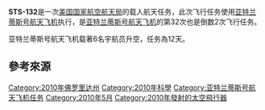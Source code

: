 {{Infobox spaceflight
| name               = STS-132
| insignia           = STS-132 Patch.svg
| spacecraft         = {{OV|104}}
| crew_size          = 6
| launch_site        = 肯尼迪航天中心
| landing_site       = KSC
| launch_date        = 2010年5月14日，02:20 [[北美东部时区|EST]]
| landing_date       = 2010年5月26日，08:48 AM [[北美东部时区|EST]]
| mission_duration   = 11天18小时29分9秒<ref name="STS-132 Mission Information">{{cite web|url=http://www.nasa.gov/mission_pages/shuttle/shuttlemissions/sts132/index.html|title=STS-132 Mission Information|access-date=2010-03-06|publisher=[[NASA|NASA]]|date=2010-03-04|author=NASA|archive-date=2010-05-05|archive-url=https://web.archive.org/web/20100505095208/http://www.nasa.gov/mission_pages/shuttle/shuttlemissions/sts132/index.html}}</ref>
| orbit_reference    = [[地心轨道|地心轨道]]
| orbit_regime       = [[近地轨道|近地轨道]]
| orbit_inclination  = 51.6°
| orbit_period       = 91分钟
| crew_photo         = STS-132_Official_Crew_Photo.jpg
| crew_photo_caption = 
| next_mission       = [[STS-133|STS-133]] [[File:STS-135_Patch.svg|30px]]
| previous_mission   = [[STS-131|STS-131]] [[File:STS-133_patch.png|30px]]
| programme          = [[美國太空梭計劃|美國太空梭計劃]]
|}}
'''STS-132'''是一次[[美国国家航空航天局|美国国家航空航天局]]的载人航天任务，此次飞行任务使用[[亚特兰蒂斯号航天飞机|亚特兰蒂斯号航天飞机]]执行，是[[亚特兰蒂斯号航天飞机|亚特兰蒂斯号航天飞机]]的第32次也是倒数2次飞行任务。

亚特兰蒂斯号航天飞机载著6名宇航员升空，任务為12天。
== 參考來源 ==
{{Reflist|2}}

{{亚特兰蒂斯号航天飞机}}

[[Category:2010年佛罗里达州|Category:2010年佛罗里达州]]
[[Category:2010年科學|Category:2010年科學]]
[[Category:亚特兰蒂斯号航天飞机任务|Category:亚特兰蒂斯号航天飞机任务]]
[[Category:2010年5月|Category:2010年5月]]
[[Category:2010年發射的太空飛行器|Category:2010年發射的太空飛行器]]